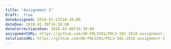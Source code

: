 ```yaml
---
title: "Assignment 3"
Draft:  true
dateAssigned: 2018-01-23T16:30:00
dateDue: 2018-01-30T16:30:00
dateCorrectionsDue: 2018-02-06T16:30:00
assignmentURL: https://github.com/UW-POLS501/POLS-501-2018-assignment-3
solutionsURL: https://github.com/UW-POLS501/POLS-501-2018-assignment-3-solutions
---
```

